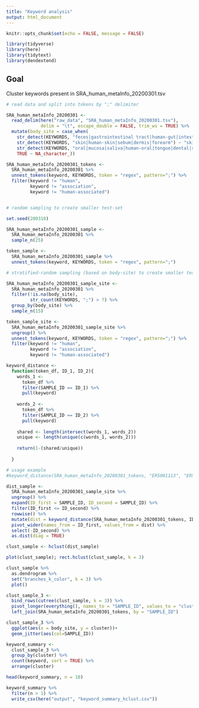 ```yaml
---
title: "Keyword analysis"
output: html_document
---
```


```r
knitr::opts_chunk$set(echo = FALSE, message = FALSE)

library(tidyverse)
library(here)
library(tidytext)
library(dendextend)

```

## Goal

Cluster keywords present in SRA_human_metaInfo_20200301.tsv

```r

# read data and split into tokens by ";" delimiter

SRA_human_metaInfo_20200301 <-
  read_delim(here("raw_data", "SRA_human_metaInfo_20200301.tsv"),
             delim = "\t", escape_double = FALSE, trim_ws = TRUE) %>%
  mutate(body_site = case_when(
    str_detect(KEYWORDS, "feces|gastrointestinal tract|human-gut|intestine|colon") ~ "feces",
    str_detect(KEYWORDS, "skin|human-skin|sebum|dermis|forearm") ~ "skin",
    str_detect(KEYWORDS, "oral|mucosa|saliva|human-oral|tongue|dental|salivary") ~ "saliva",
    TRUE ~ NA_character_))

SRA_human_metaInfo_20200301_tokens <-
  SRA_human_metaInfo_20200301 %>%
  unnest_tokens(keyword, KEYWORDS, token = "regex", pattern=";") %>%
  filter(keyword != "human",
         keyword != "association",
         keyword != "human-associated")


# random sampling to create smaller test-set

set.seed(200310)

SRA_human_metaInfo_20200301_sample <-
  SRA_human_metaInfo_20200301 %>%
  sample_n(25)

token_sample <-
  SRA_human_metaInfo_20200301_sample %>%
  unnest_tokens(keyword, KEYWORDS, token = "regex", pattern=";")

# stratified-random sampling (based on body-site) to create smaller test-set

SRA_human_metaInfo_20200301_sample_site <-
  SRA_human_metaInfo_20200301 %>%
  filter(!is.na(body_site),
         str_count(KEYWORDS, ";") > 7) %>%
  group_by(body_site) %>%
  sample_n(15)

token_sample_site <-
  SRA_human_metaInfo_20200301_sample_site %>%
  ungroup() %>%
  unnest_tokens(keyword, KEYWORDS, token = "regex", pattern=";") %>%
  filter(keyword != "human",
         keyword != "association",
         keyword != "human-associated")

```

```r

keyword_distance <-
  function(token_df, ID_1, ID_2){
    words_1 <-
      token_df %>%
      filter(SAMPLE_ID == ID_1) %>%
      pull(keyword)
    
    words_2 <-
      token_df %>%
      filter(SAMPLE_ID == ID_2) %>%
      pull(keyword)
    
    shared <- length(intersect(words_1, words_2))
    unique <- length(unique(c(words_1, words_2)))
    
    return(1-(shared/unique))
    
  }

# usage example
#keyword_distance(SRA_human_metaInfo_20200301_tokens, "ERS001113", "ERS1083355")
```

```r

dist_sample <-
  SRA_human_metaInfo_20200301_sample_site %>%
  ungroup() %>%
  expand(ID_first = SAMPLE_ID, ID_second = SAMPLE_ID) %>%
  filter(ID_first <= ID_second) %>%
  rowwise() %>%
  mutate(dist = keyword_distance(SRA_human_metaInfo_20200301_tokens, ID_first, ID_second)) %>%
  pivot_wider(names_from = ID_first, values_from = dist) %>%
  select(-ID_second) %>%
  as.dist(diag = TRUE)

```

```r

clust_sample <- hclust(dist_sample)

plot(clust_sample); rect.hclust(clust_sample, k = 3)

clust_sample %>%
  as.dendrogram %>%
  set("branches_k_color", k = 3) %>% 
  plot()

clust_sample_3 <-
  bind_rows(cutree(clust_sample, k = 3)) %>%
  pivot_longer(everything(), names_to = "SAMPLE_ID", values_to = "cluster") %>%
  left_join(SRA_human_metaInfo_20200301_tokens, by = "SAMPLE_ID")

clust_sample_3 %>%
  ggplot(aes(x = body_site, y = cluster))+
  geom_jitter(aes(col=SAMPLE_ID))

```

```r

keyword_summary <- 
  clust_sample_3 %>%
  group_by(cluster) %>%
  count(keyword, sort = TRUE) %>%
  arrange(cluster)

head(keyword_summary, n = 10)

keyword_summary %>%
  filter(n > 1) %>%
  write_csv(here("output", "keyword_summary_hclust.csv"))

```



